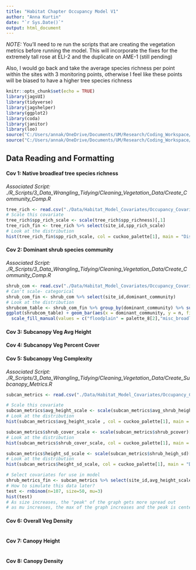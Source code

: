 ```yaml
---
title: "Habitat Chapter Occupancy Model V1"
author: "Anna Kurtin"
date: "`r Sys.Date()`"
output: html_document
---
```


*NOTE:* You'll need to re run the scripts that are creating the vegetation metrics before running the model. This will incorporate the fixes for the extremely tall rose at ELI-2 and the duplicate on AME-1 (still pending)

Also, I would go back and take the average species richness per point within the sites with 3 monitoring points, otherwise I feel like these points will be biased to have a higher tree species richness

```r
knitr::opts_chunk$set(echo = TRUE)
library(jagsUI)
library(tidyverse)
library(jagshelper)
library(ggplot2)
library(coda)
library(janitor)
library(loo)
source("C:/Users/annak/OneDrive/Documents/UM/Research/Coding_Workspace/Cuckoo-Research/R_Scripts/5_Visualization/Create_HexCodes_CuckooColorBlind.R")
source("C:/Users/annak/OneDrive/Documents/UM/Research/Coding_Workspace/Cuckoo-Research/R_Scripts/6_Function_Scripts/Create_SiteColumn_fromPointID.R")
```

## Data Reading and Formatting

#### Cov 1: Native broadleaf tree species richness
*Associated Script: ./R_Scripts/3_Data_Wrangling_Tidying/Cleaning_Vegetation_Data/Create_Community_Comp.R*
```R
tree_rich <- read.csv("./Data/Habitat_Model_Covariates/Occupancy_Covariates/2023_ARUSites_TreeSppRich_5-24.csv")
# Scale this covariate
tree_rich$spp_rich_scale <- scale(tree_rich$spp_richness)[,1]
tree_rich_fin <- tree_rich %>% select(site_id,spp_rich_scale)
# Look at the distribution 
hist(tree_rich_fin$spp_rich_scale, col = cuckoo_palette[1], main = "Distribution of Scaled Tree Species Richness")
```

#### Cov 2: Dominant shrub species community
*Associated Script: ./R_Scripts/3_Data_Wrangling_Tidying/Cleaning_Vegetation_Data/Create_Community_Comp.R*
```R
shrub_com <- read.csv("./Data/Habitat_Model_Covariates/Occupancy_Covariates/2023_ARUSites_ShrubDominantCommunity_5-24.csv")
# Can't scale- categorical
shrub_com_fin <- shrub_com %>% select(site_id,dominant_community)
# Look at the distribution 
shrubcom_table <- shrub_com_fin %>% group_by(dominant_community) %>% summarize(n=n())
ggplot(shrubcom_table) + geom_bar(aes(x = dominant_community, y = n, fill = dominant_community),stat = "identity")+
  scale_fill_manual(values = c("floodplain" = palette_8[2],"misc_broadleaf" = palette_8[4], "upland" = palette_8[6], "invasive" = palette_8[8])) +theme_minimal()
```

#### Cov 3: Subcanopy Veg Avg Height
#### Cov 4: Subcanopy Veg Percent Cover
#### Cov 5: Subcanopy Veg Complexity 
*Associated Script: ./R_Scripts/3_Data_Wrangling_Tidying/Cleaning_Vegetation_Data/Create_Subcanopy_Metrics.R*
```R
subcan_metrics <- read.csv("./Data/Habitat_Model_Covariates/Occupancy_Covariates/2023_ARUSites_SubCanopyMetrics_5-24.csv")

# Scale this covariate
subcan_metrics$avg_height_scale <- scale(subcan_metrics$avg_shrub_height)[,1]
# Look at the distribution 
hist(subcan_metrics$avg_height_scale , col = cuckoo_palette[1], main = "Distribution of Scaled Subcanopy Height")

subcan_metrics$shrub_cover_scale <- scale(subcan_metrics$shrub_pcover)[,1]
# Look at the distribution 
hist(subcan_metrics$shrub_cover_scale, col = cuckoo_palette[1], main = "Distribution of Scaled Subcanopy Percent Cover")

subcan_metrics$height_sd_scale <- scale(subcan_metrics$shrub_heigh_sd)[,1]
# Look at the distribution 
hist(subcan_metrics$height_sd_scale, col = cuckoo_palette[1], main = "Distribution of Scaled Subcanopy SD of Height")

# Select covariates for use in model 
shrub_metrics_fin <- subcan_metrics %>% select(site_id,avg_height_scale, shrub_cover_scale, height_sd_scale)
# How to simulate this data later?
test <- rnbinom(n=107, size=50, mu=3)
hist(test)
# As size increases, the "peak" of the graph gets more spread out
# as mu increases, the max of the graph increases and the peak is centered around that number
```

#### Cov 6: Overall Veg Density
```R

```

#### Cov 7: Canopy Height
```R


```

#### Cov 8: Canopy Density
```R


```